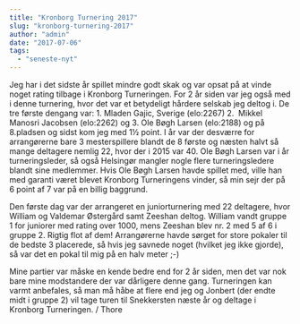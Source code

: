 ```yaml
---
title: "Kronborg Turnering 2017"
slug: "kronborg-turnering-2017"
author: "admin"
date: "2017-07-06"
tags: 
  - "seneste-nyt"
---
```


Jeg har i det sidste år spillet mindre godt skak og var opsat på at vinde noget rating tilbage i Kronborg Turneringen. For 2 år siden var jeg også med i denne turnering, hvor det var et betydeligt hårdere selskab jeg deltog i. De tre første dengang var: 1. Mladen Gajic, Sverige (elo:2267) 2.  Mikkel Manosri Jacobsen (elo:2262) og 3. Ole Bøgh Larsen (elo:2188) og på 8.pladsen og sidst kom jeg med 1½ point. I år var der desværre for arrangørerne bare 3 mesterspillere blandt de 8 første og næsten halvt så mange deltagere nemlig 22, hvor der i 2015 var 40. Ole Bøgh Larsen var i år turneringsleder, så også Helsingør mangler nogle flere turneringsledere blandt sine medlemmer. Hvis Ole Bøgh Larsen havde spillet med, ville han med garanti været blevet Kronborg Turneringens vinder, så min sejr der på 6 point af 7 var på en billig baggrund.

Den første dag var der arrangeret en juniorturnering med 22 deltagere, hvor William og Valdemar Østergård samt Zeeshan deltog. William vandt gruppe 1 for juniorer med rating over 1000, mens Zeeshan blev nr. 2 med 5 af 6 i gruppe 2. Rigtig flot af dem! Arrangørerne havde sørget for store pokaler til de bedste 3 placerede, så hvis jeg savnede noget (hvilket jeg ikke gjorde), så var det en pokal til mig på en halv meter ;-)

Mine partier var måske en kende bedre end for 2 år siden, men det var nok bare mine modstandere der var dårligere denne gang. Turneringen kan varmt anbefales, så man må håbe at flere end jeg og Jonbert (der endte midt i gruppe 2) vil tage turen til Snekkersten næste år og deltage i Kronborg Turneringen. / Thore
